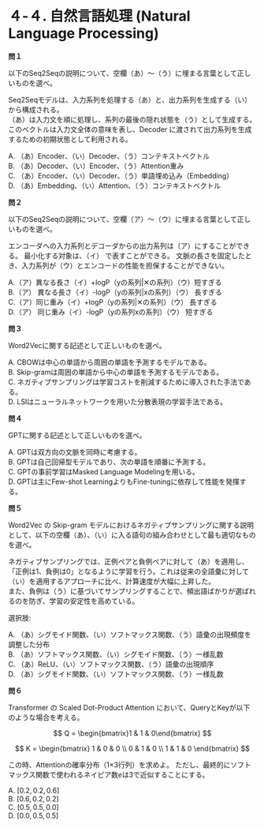 # ４-４. 自然言語処理 (Natural Language Processing)

**問１**

以下のSeq2Seqの説明について、空欄（あ）～（う）に埋まる言葉として正しいものを選べ。  

Seq2Seqモデルは、入力系列を処理する（あ）と、出力系列を生成する（い）から構成される。  
（あ）は入力文を順に処理し、系列の最後の隠れ状態を（う）として生成する。このベクトルは入力文全体の意味を表し、Decoder に渡されて出力系列を生成するための初期状態として利用される。  

A. （あ）Encoder、（い）Decoder、（う）コンテキストベクトル  
B. （あ）Decoder、（い）Encoder、（う）Attention重み  
C. （あ）Encoder、（い）Decoder、（う）単語埋め込み（Embedding）  
D. （あ）Embedding、（い）Attention、（う）コンテキストベクトル  

**問２**

以下のSeq2Seqの説明について、空欄（ア）～（ウ）に埋まる言葉として正しいものを選べ。  

エンコーダへの入力系列とデコーダからの出力系列は（ア）にすることができる。
最小化する対象は、（イ） で表すことができる。
文脈の長さを固定したとき、入力系列が（ウ）とエンコードの性能を担保することができない。

A.（ア）異なる長さ（イ）+logP（yの系列|✕の系列）（ウ）短すぎる  
B.（ア） 異なる長さ（イ）-logP（yの系列|xの系列）（ウ） 長すぎる  
C.（ア）同じ重み（イ）+logP（yの系列|✕の系列）（ウ） 長すぎる  
D.（ア） 同じ重み（イ）-logP（yの系列xの系列）（ウ） 短すぎる  

**問３**

Word2Vecに関する記述として正しいものを選べ。  

A. CBOWは中心の単語から周囲の単語を予測するモデルである。  
B. Skip-gramは周囲の単語から中心の単語を予測するモデルである。  
C. ネガティブサンプリングは学習コストを削減するために導入された手法である。  
D. LSIはニューラルネットワークを用いた分散表現の学習手法である。  

**問４**

GPTに関する記述として正しいものを選べ。  

A. GPTは双方向の文脈を同時に考慮する。  
B. GPTは自己回帰型モデルであり、次の単語を順番に予測する。  
C. GPTの事前学習はMasked Language Modelingを用いる。  
D. GPTは主にFew-shot LearningよりもFine-tuningに依存して性能を発揮する。  

**問５**

Word2Vec の Skip-gram モデルにおけるネガティブサンプリングに関する説明として、以下の空欄（あ）、（い）に入る語句の組み合わせとして最も適切なものを選べ。

ネガティブサンプリングでは、正例ペアと負例ペアに対して（あ）を適用し、「正例は1、負例は0」となるように学習を行う。これは従来の全語彙に対して（い）を適用するアプローチに比べ、計算速度が大幅に上昇した。  
また、負例は（う）に基づいてサンプリングすることで、頻出語ばかりが選ばれるのを防ぎ、学習の安定性を高めている。

選択肢:  

A. （あ）シグモイド関数、（い）ソフトマックス関数、（う）語彙の出現頻度を調整した分布  
B. （あ）ソフトマックス関数、（い）シグモイド関数、（う）一様乱数  
C. （あ）ReLU、（い）ソフトマックス関数、（う）語彙の出現順序  
D. （あ）シグモイド関数、（い）ソフトマックス関数、（う）一様乱数  

**問６**

Transformer の Scaled Dot-Product Attention において、QueryとKeyが以下のような場合を考える。

$$
Q = 
\begin{bmatrix}1 & 1 & 0\end{bmatrix}
$$

$$
K = 
\begin{bmatrix}
1 & 0 & 0 \\
0 & 1 & 0 \\
1 & 1 & 0
\end{bmatrix}
$$

この時、Attentionの確率分布（1×3行列）を求めよ。
ただし、最終的にソフトマックス関数で使われるネイピア数$e$は3で近似することにする。

A. $[0.2, 0.2, 0.6]$  
B. $[0.6, 0.2, 0.2]$  
C. $[0.5, 0.5, 0.0]$  
D. $[0.0, 0.5, 0.5]$  